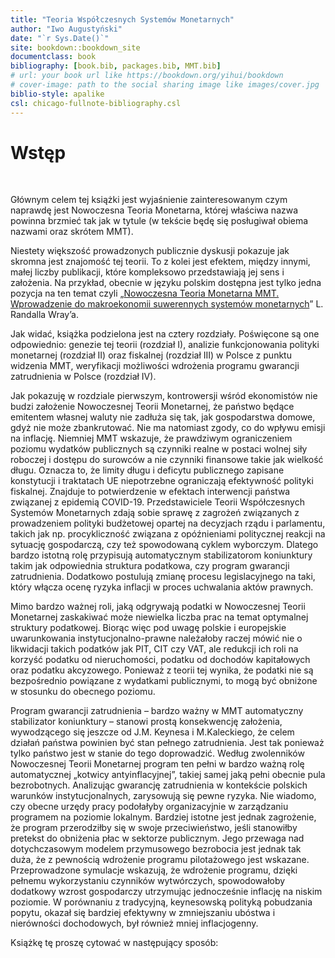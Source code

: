 ```yaml
---
title: "Teoria Współczesnych Systemów Monetarnych"
author: "Iwo Augustyński"
date: "`r Sys.Date()`"
site: bookdown::bookdown_site
documentclass: book
bibliography: [book.bib, packages.bib, MMT.bib]
# url: your book url like https://bookdown.org/yihui/bookdown
# cover-image: path to the social sharing image like images/cover.jpg
biblio-style: apalike
csl: chicago-fullnote-bibliography.csl
---
```


# Wstęp
<br>

Głównym celem tej książki jest wyjaśnienie zainteresowanym czym naprawdę jest Nowoczesna Teoria Monetarna, której właściwa nazwa powinna brzmieć tak jak w tytule (w tekście będę się posługiwał obiema nazwami oraz skrótem MMT).

Niestety większość prowadzonych publicznie dyskusji pokazuje jak skromna jest znajomość tej teorii. To z kolei jest efektem, między innymi, małej liczby publikacji, które kompleksowo przedstawiają jej sens i założenia. Na przykład, obecnie w języku polskim dostępna jest tylko jedna pozycja na ten temat czyli „[Nowoczesna Teoria Monetarna MMT. Wprowadzenie do makroekonomii suwerennych systemów monetarnych](https://heterodox.pl/sklep/)" L. Randalla Wray'a.

Jak widać, książka podzielona jest na cztery rozdziały. Poświęcone są one odpowiednio: genezie tej teorii (rozdział I), analizie funkcjonowania polityki monetarnej (rozdział II) oraz fiskalnej (rozdział III) w Polsce z punktu widzenia MMT, weryfikacji możliwości wdrożenia programu gwarancji zatrudnienia w Polsce (rozdział IV).

Jak pokazuję w rozdziale pierwszym, kontrowersji wśród ekonomistów nie budzi założenie Nowoczesnej Teorii Monetarnej, że państwo będące emitentem własnej waluty nie zadłuża się tak, jak gospodarstwa domowe, gdyż nie może zbankrutować. Nie ma natomiast zgody, co do wpływu emisji na inflację. 
Niemniej MMT wskazuje, że prawdziwym ograniczeniem poziomu wydatków publicznych są czynniki realne w postaci wolnej siły roboczej i dostępu do surowców a nie czynniki finansowe takie jak wielkość długu. Oznacza to, że limity długu i deficytu publicznego zapisane konstytucji i traktatach UE niepotrzebne ograniczają efektywność polityki fiskalnej.
Znajduje to potwierdzenie w efektach interwencji państwa związanej z epidemią COVID-19.
Przedstawiciele Teorii Współczesnych Systemów Monetarnych zdają sobie sprawę z zagrożeń związanych z prowadzeniem polityki budżetowej opartej na decyzjach rządu i parlamentu, takich jak np. procykliczność związana z opóźnieniami politycznej reakcji na sytuację gospodarczą, czy też spowodowaną cyklem wyborczym.
Dlatego bardzo istotną rolę przypisują automatycznym stabilizatorom koniunktury takim jak odpowiednia struktura podatkowa, czy program gwarancji zatrudnienia.
Dodatkowo postulują zmianę procesu legislacyjnego na taki, który włącza ocenę ryzyka inflacji w proces uchwalania aktów prawnych.

Mimo bardzo ważnej roli, jaką odgrywają podatki w Nowoczesnej Teorii Monetarnej zaskakiwać może niewielka liczba prac na temat optymalnej struktury podatkowej.
Biorąc więc pod uwagę polskie i europejskie uwarunkowania instytucjonalno-prawne należałoby raczej mówić nie o likwidacji takich podatków jak PIT, CIT czy VAT, ale redukcji ich roli na korzyść podatku od nieruchomości, podatku od dochodów kapitałowych oraz podatku akcyzowego.
Ponieważ z teorii tej wynika, że podatki nie są bezpośrednio powiązane z wydatkami publicznymi, to mogą być obniżone w stosunku do obecnego poziomu.

Program gwarancji zatrudnienia -- bardzo ważny w MMT automatyczny stabilizator koniunktury -- stanowi prostą konsekwencję założenia, wywodzącego się jeszcze od J.M. Keynesa i M.Kaleckiego, że celem działań państwa powinien być stan pełnego zatrudnienia.
Jest tak ponieważ tylko państwo jest w stanie do tego doprowadzić.
Według zwolenników Nowoczesnej Teorii Monetarnej program ten pełni w bardzo ważną rolę automatycznej „kotwicy antyinflacyjnej", takiej samej jaką pełni obecnie pula bezrobotnych. Analizując gwarancję zatrudnienia w kontekście polskich warunków instytucjonalnych, zarysowują się pewne ryzyka. Nie wiadomo, czy obecne urzędy pracy podołałyby organizacyjnie w zarządzaniu programem na poziomie lokalnym. Bardziej istotne jest jednak zagrożenie, że program przerodziłby się w swoje przeciwieństwo, jeśli stanowiłby pretekst do obniżenia płac w sektorze publicznym. Jego przewaga nad dotychczasowym modelem przymusowego bezrobocia jest jednak tak duża, że z pewnością wdrożenie programu pilotażowego jest wskazane. Przeprowadzone symulacje wskazują, że wdrożenie programu, dzięki pełnemu wykorzystaniu czynników wytwórczych, spowodowałoby dodatkowy wzrost gospodarczy utrzymując jednocześnie inflację na niskim poziomie. W porównaniu z tradycyjną, keynesowską polityką pobudzania popytu, okazał się bardziej efektywny w zmniejszaniu ubóstwa i nierówności dochodowych, był również mniej inflacjogenny.

Książkę tę proszę cytować w następujący sposób:
